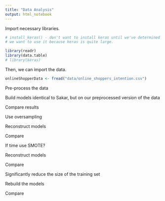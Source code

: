 ```yaml
---
title: "Data Analysis"
output: html_notebook
---
```


Import necessary libraries.

```r

# install_keras() - don't want to install keras until we've determined
# we want to use it because keras is quite large.

library(readr)
library(data.table)
# library(keras)


```

Then, we can import the data.

```r
onlineShopperData <- fread("data/online_shoppers_intention.csv")
```


Pre-process the data

Build models identical to Sakar, but on our preprocessed version of the data

Compare results

Use oversampling

Reconstruct models

Compare

If time use SMOTE?

Reconstruct models

Compare

Significantly reduce the size of the training set

Rebuild the models 

Compare


